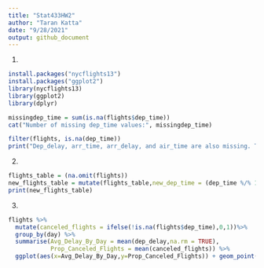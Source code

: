 ```yaml
---
title: "Stat433HW2"
author: "Taran Katta"
date: "9/28/2021"
output: github_document
---
```


1)
```r
install.packages("nycflights13")
install.packages("ggplot2")
library(nycflights13)
library(ggplot2)
library(dplyr)

missingdep_time = sum(is.na(flights$dep_time))
cat("Number of missing dep_time values:", missingdep_time)

filter(flights, is.na(dep_time))
print("Dep_delay, arr_time, arr_delay, and air_time are also missing. This represents the fact that the flights never actually took off and was canceled.")

```
2)
```r
flights_table = (na.omit(flights))
new_flights_table = mutate(flights_table,new_dep_time = (dep_time %/% 100)*60 + (dep_time %%100), new_sched_dep_time = (sched_dep_time %/% 100) + (sched_dep_time%%100))
print(new_flights_table)

```
3)
```r
flights %>%
  mutate(canceled_flights = ifelse(!is.na(flights$dep_time),0,1))%>%
  group_by(day) %>%
  summarise(Avg_Delay_By_Day = mean(dep_delay,na.rm = TRUE),
            Prop_Canceled_Flights = mean(canceled_flights)) %>%
  ggplot(aes(x=Avg_Delay_By_Day,y=Prop_Canceled_Flights)) + geom_point()
```
